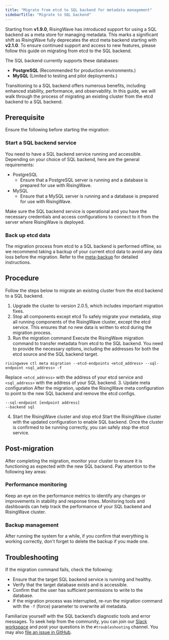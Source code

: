 ```yaml
---
title: "Migrate from etcd to SQL backend for metadata management"
sidebarTitle: "Migrate to SQL backend"
---
```


Starting from **v1.9.0**, RisingWave has introduced support for using a SQL backend as a meta store for managing metadata. This marks a significant shift as RisingWave fully deprecates the etcd meta backend starting with **v2.1.0**. To ensure continued support and access to new features, please follow this guide on migrating from etcd to the SQL backend.

The SQL backend currently supports these databases:

* **PostgreSQL** (Recommended for production environments.)
* **MySQL** (Limited to testing and pilot deployments.)

Transitioning to a SQL backend offers numerous benefits, including enhanced stability, performance, and observability. In this guide, we will walk through the process of migrating an existing cluster from the etcd backend to a SQL backend.

## Prerequisite

Ensure the following before starting the migration:

### Start a SQL backend service

You need to have a SQL backend service running and accessible. Depending on your choice of SQL backend, here are the general requirements:

* PostgreSQL
   * Ensure that a PostgreSQL server is running and a database is prepared for use with RisingWave.
* MySQL
   * Ensure that a MySQL server is running and a database is prepared for use with RisingWave.

Make sure the SQL backend service is operational and you have the necessary credentials and access configurations to connect to it from the server where RisingWave is deployed.

### Back up etcd data

The migration process from etcd to a SQL backend is performed offline, so we recommend taking a backup of your current etcd data to avoid any data loss before the migration. Refer to the [meta-backup](/operate/meta-backup) for detailed instructions.

## Procedure

Follow the steps below to migrate an existing cluster from the etcd backend to a SQL backend.

1. Upgrade the cluster to version 2.0.5, which includes important migration fixes.
2. Stop all components except etcd
To safely migrate your metadata, stop all running components of the RisingWave cluster, except the etcd service. This ensures that no new data is written to etcd during the migration process.
3. Run the migration command
Execute the RisingWave migration command to transfer metadata from etcd to the SQL backend. You need to provide the necessary options, including the addresses for both the etcd source and the SQL backend target.
```
risingwave ctl meta migration --etcd-endpoints <etcd_address> --sql-endpoint <sql_address> -f
```
Replace `<etcd_address>` with the address of your etcd service and `<sql_address>` with the address of your SQL backend.
3. Update meta configuration
After the migration, update the RisingWave meta configuration to point to the new SQL backend and remove the etcd configs.
```
--sql-endpoint [endpoint address]
--backend sql
```
4. Start the RisingWave cluster and stop etcd
Start the RisingWave cluster with the updated configuration to enable SQL backend. Once the cluster is confirmed to be running correctly, you can safely stop the etcd service.

## Post-migration

After completing the migration, monitor your cluster to ensure it is functioning as expected with the new SQL backend. Pay attention to the following key areas:

### Performance monitoring

Keep an eye on the performance metrics to identify any changes or improvements in stability and response times. Monitoring tools and dashboards can help track the performance of your SQL backend and RisingWave cluster.

### Backup management

After running the system for a while, if you confirm that everything is working correctly, don't forget to delete the backup if you made one.

## Troubleshooting

If the migration command fails, check the following:

* Ensure that the target SQL backend service is running and healthy.
* Verify that the target database exists and is accessible.
* Confirm that the user has sufficient permissions to write to the database.
* If the migration process was interrupted, re-run the migration command with the `-f` (force) parameter to overwrite all metadata.

Familiarize yourself with the SQL backend’s diagnostic tools and error messages. To seek help from the community, you can join our [Slack workspace](https://www.risingwave.com/slack) and post your questions in the `#troubleshooting` channel. You may also [file an issue in GitHub](https://github.com/risingwavelabs/risingwave/issues/new/choose).
